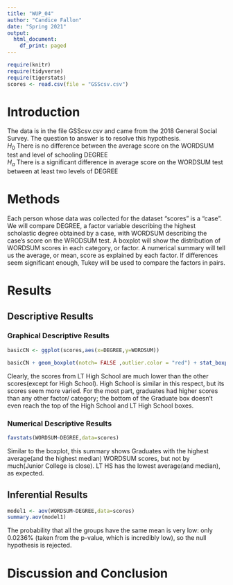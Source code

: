 ```yaml
---
title: "WUP_04"
author: "Candice Fallon"
date: "Spring 2021"
output:
  html_document:
    df_print: paged
---
```


```r
require(knitr)
require(tidyverse)
require(tigerstats)
scores <- read.csv(file = "GSScsv.csv")
```

# Introduction

<!--In this section you explain what you are trying to show.  Where did the data come from?  What is the research or other question you are trying to answer?!-->

The data is in the file GSScsv.csv and came from the 2018 General Social Survey.  The question to answer is to resolve this hypothesis.  
$H_0$ There is no difference between the average score on the WORDSUM test and level of schooling DEGREE  
$H_a$ There is a significant difference in average score on the WORDSUM test between at least two levels of DEGREE  

# Methods

<!--Decide on your methods:  use "variable analysis" or other appropriate descriptors.  Make sure to choose at least one graphical method and at least one numerical method.!-->

Each person whose data was collected for the dataset "scores" is a "case". We will compare DEGREE, a factor variable describing the highest scholastic degree obtained by a case, with WORDSUM describing the case's score on the WRODSUM test. A boxplot will show the distribution of WORDSUM scores in each category, or factor. A numerical summary will tell us the average, or mean, score as explained by each factor. If differences seem significant enough, Tukey will be used to compare the factors in pairs.

# Results

<!--Divide this section into two sub-sections:  One for your descriptive  results and one for your inferential results.!-->

## Descriptive Results

### Graphical Descriptive Results

<!--Graphical results here.  Make sure to show your code.  Provide appropriate labels for axes, giving units if possible, and provide a good title for the graph, too.  Use the graphical results to describe the patterns if any that exist in the data as focused toward the research question!-->

```r
basicCN <- ggplot(scores,aes(x=DEGREE,y=WORDSUM))

basicCN + geom_boxplot(notch= FALSE ,outlier.color = "red") + stat_boxplot(geom ='errorbar') + labs(title="DEGREE vs WORDSUM scores")
```

Clearly, the scores from LT High School are much lower than the other scores(except for High School). High School is similar in this respect, but its scores seem more varied. For the most part, graduates had higher scores than any other factor/ category; the bottom of the Graduate box doesn't even reach the top of the High School and LT High School boxes.

### Numerical Descriptive Results

<!--Numerical results go here. Use the numerical results to describe the patterns if any that exist in the data as focused toward the research question!-->

```r
favstats(WORDSUM~DEGREE,data=scores)
```
 
Similar to the boxplot, this summary shows Graduates with the highest average(and the highest median) WORDSUM scores, but not by much(Junior College is close). LT HS has the lowest average(and median), as expected.

## Inferential Results 

<!--State hypothesis clearly.  Make sure your discussion of the inferential test covers all the aspects that the test output produces, such as test statistic, p-value etc.  Make a decision about the null hypothesis, explain the assumptions on which the selected test/procedure was based, and why the chosen procedure satisfys the assumptions and is appropriate to answer the research question!-->

```r
model1 <- aov(WORDSUM~DEGREE,data=scores)
summary.aov(model1)
```

The probability that all the groups have the same mean is very low: only 0.0236% (taken from the p-value, which is incredibly low), so the null hypothesis is rejected.

# Discussion and Conclusion

<!--Discussion and conclusion here.  If you found a relationship be sure to consider whether the relationship occurs because one of the variavbles causes the other, or whether they perhasps are related for some other reason.  Watch the chapter 6 videos from the GeorgeTown videos collection.!-->
